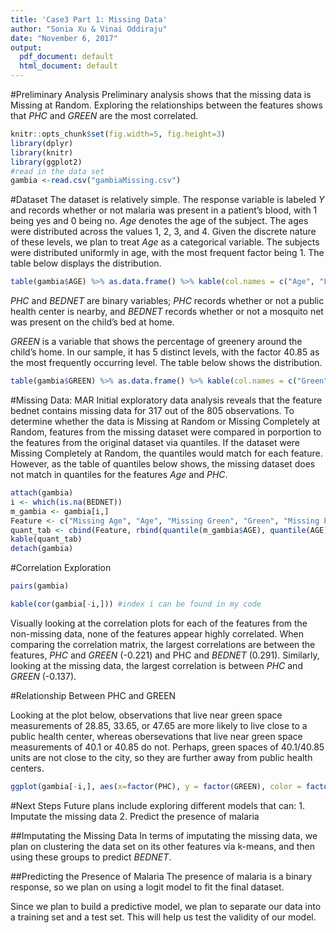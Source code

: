 ```yaml
---
title: 'Case3 Part 1: Missing Data'
author: "Sonia Xu & Vinai Oddiraju"
date: "November 6, 2017"
output:
  pdf_document: default
  html_document: default
---
```


<!-- The data come from a study of malaria prevalence in Gambia. Each observation corresponds to one child who has been tested for the presence of malaria. The response Y is an indicator of whether malaria parasites were found in a blood sample from the child. The predictors are

AGE: age of the child, in years
BEDNET: indicator of whether the child has a net over his or her bed (1 = yes)
GREEN: a measure of how much greenery is around the child's village, derived from satellite images (units are arbitrary)
PHC: indicator for the presence of a public health clinic in the child's village (1 = yes)-->

#Preliminary Analysis
Preliminary analysis shows that the missing data is Missing at Random. Exploring the relationships between the features shows that $PHC$ and $GREEN$ are the most correlated. 
```r
knitr::opts_chunk$set(fig.width=5, fig.height=3) 
library(dplyr)
library(knitr)
library(ggplot2)
#read in the data set
gambia <-read.csv("gambiaMissing.csv")
```

#Dataset
The dataset is relatively simple. The response variable is labeled $Y$ and records whether or not malaria was present in a patient's blood, with 1 being yes and 0 being no. $Age$ denotes the age of the subject. The ages were distributed across the values 1, 2, 3, and 4. Given the discrete nature of these levels, we plan to treat $Age$ as a categorical variable. The subjects were distributed uniformly in age, with the most frequent factor being 1. The table below displays the distribution.

```r
table(gambia$AGE) %>% as.data.frame() %>% kable(col.names = c("Age", "Freq"))

```


$PHC$ and $BEDNET$ are binary variables; $PHC$ records whether or not a public health center is nearby, and $BEDNET$ records whether or not a mosquito net was present on the child's bed at home. 

$GREEN$ is a variable that shows the percentage of greenery around the child's home. In our sample, it has 5 distinct levels, with the factor 40.85 as the most frequently occurring level. The table below shows the distribution.


```r
table(gambia$GREEN) %>% as.data.frame() %>% kable(col.names = c("Green", "Freq"))

```

#Missing Data: MAR
Initial exploratory data analysis reveals that the feature bednet contains missing data for 317 out of the 805 observations. To determine whether the data is Missing at Random or Missing Completely at Random, features from the missing dataset were compared in porportion to the features from the original dataset via quantiles. If the dataset were Missing Completely at Random, the quantiles would match for each feature. However, as the table of quantiles below shows, the missing dataset does not match in quantiles for the features $Age$ and $PHC$.

```r
attach(gambia)
i <- which(is.na(BEDNET))
m_gambia <- gambia[i,]
Feature <- c("Missing Age", "Age", "Missing Green", "Green", "Missing PHC", "PHC")
quant_tab <- cbind(Feature, rbind(quantile(m_gambia$AGE), quantile(AGE), quantile(m_gambia$GREEN), quantile(GREEN), quantile(m_gambia$PHC), quantile(PHC)))
kable(quant_tab)
detach(gambia)
```

#Correlation Exploration
```r
pairs(gambia)

kable(cor(gambia[-i,])) #index i can be found in my code
```

Visually looking at the correlation plots for each of the features from the non-missing data, none of the features appear highly correlated. When comparing the correlation matrix, the largest correlations are between the features, $PHC$ and $GREEN$ (-0.221) and PHC and $BEDNET$ (0.291). Similarly, looking at the missing data, the largest correlation is between $PHC$ and $GREEN$ (-0.137).   

#Relationship Between PHC and GREEN

Looking at the plot below, observations that live near green space measurements of 28.85, 33.65, or 47.65 are more likely to live close to a public health center, whereas obersevations that live near green space measurements of 40.1 or 40.85 do not. Perhaps, green spaces of 40.1/40.85 units are not close to the city, so they are further away from public health centers.

```r
ggplot(gambia[-i,], aes(x=factor(PHC), y = factor(GREEN), color = factor(GREEN), size = 5)) + geom_point() + ggtitle("PHC vs. GREEN", subtitle = "Different colors represent different sizes of green spaces") + theme(legend.position="none") + xlab("PHC") + ylab("GREEN") 
```

#Next Steps
Future plans include exploring different models that can: 
1. Imputate the missing data
2. Predict the presence of malaria   

##Imputating the Missing Data
In terms of imputating the missing data, we plan on clustering the data set on its other features via k-means, and then using these groups to predict $BEDNET$.

##Predicting the Presence of Malaria
The presence of malaria is a binary response, so we plan on using a logit model to fit the final dataset.   

Since we plan to build a predictive model, we plan to separate our data into a
training set and a test set. This will help us test the validity of our model.   